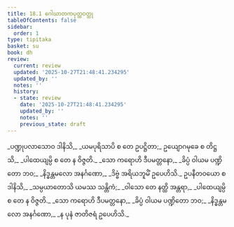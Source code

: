 ```yaml
---
title: 18.1 ဂေါဃာတကပုတ္တဝတ္ထု
tableOfContents: false
sidebar:
  order: 1
type: tipitaka
basket: su
book: dh
review:
  current: review
  updated: '2025-10-27T21:48:41.234295'
  updated_by: ''
  notes: ''
  history:
  - state: review
    date: '2025-10-27T21:48:41.234295'
    updated_by: ''
    notes: ''
    previous_state: draft
---
```



<ReviewStatus review={frontmatter.review} showDetails={true} />

<HypothesisAnnotation frontmatter={frontmatter} />

<DynamicBreadcrumb />

<Division number="235" book="dh" e="ch" v="18" p="47">

<Paragraph number="255" type="verses" book="dh">
_ပဏ္ဍုပလာသောဝ ဒါနိသိ,_  
_ယမပုရိသာပိ စ တေ ဥပဋ္ဌိတာ;_  
ဥယျောဂမုခေ စ တိဋ္ဌသိ,_  
_ပါထေယျမ္ပိ စ တေ န ဝိဇ္ဇတိ._  

</Paragraph>

</Division>
<Division number="236" book="dh" e="ch" v="18" p="48">

<Paragraph number="256" type="verses" book="dh">
_သော ကရောဟိ ဒီပမတ္တနော,_  
_ခိပ္ပံ ဝါယမ ပဏ္ဍိတော ဘဝ;_  
_နိဒ္ဓန္တမလော အနင်္ဂဏော,_  
_ဒိဗ္ဗံ အရိယဘူမိံ ဥပေဟိသိ._  

</Paragraph>

</Division>
<Division number="237" book="dh" e="ch" v="18" p="48">

<Paragraph number="257" type="verses" book="dh">
ဥပနီတဝယော စ ဒါနိသိ,_  
_သမ္ပယာတောသိ ယမဿ သန္တိကံ;_  
_ဝါသော တေ နတ္ထိ အန္တရာ,_  
_ပါထေယျမ္ပိ စ တေ န ဝိဇ္ဇတိ._  

</Paragraph>

</Division>
<Division number="238" book="dh" e="ch" v="18" p="48">

<Paragraph number="258" type="verses" book="dh">
_သော ကရောဟိ ဒီပမတ္တနော,_  
_ခိပ္ပံ ဝါယမ ပဏ္ဍိတော ဘဝ;_  
_နိဒ္ဓန္တမလော အနင်္ဂဏော,_  
_န ပုနံ ဇာတိဇရံ ဥပေဟိသိ._
</Paragraph>
</Division>